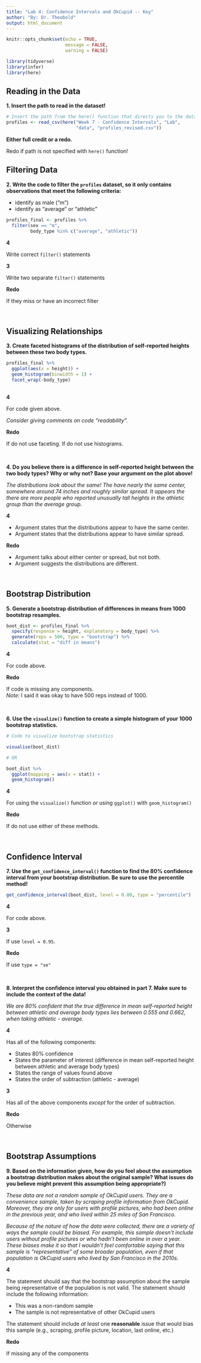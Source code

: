 ```yaml
---
title: "Lab 4: Confidence Intervals and OkCupid -- Key"
author: "By: Dr. Theobold"
output: html_document
---
```


```r
knitr::opts_chunk$set(echo = TRUE, 
                      message = FALSE, 
                      warning = FALSE)

library(tidyverse)
library(infer)
library(here)
```

## Reading in the Data

__1. Insert the path to read in the dataset!__ 

```r
# Insert the path from the here() function that directs you to the dataset!
profiles <- read_csv(here("Week 7 - Confidence Intervals", "Lab", 
                          "data", "profiles_revised.csv"))
```

__Either full credit or a redo.__ 

Redo if path is not specified with `here()` function!


## Filtering Data

__2. Write the code to filter the `profiles` dataset, so it only contains observations that meet the following criteria:__ 

- identify as male ("m")
- identify as "average" or "athletic"

```r

profiles_final <- profiles %>% 
  filter(sex == "m", 
         body_type %in% c("average", "athletic"))

```

__4__

Write correct `filter()` statements

__3__

Write two separate `filter()` statements

__Redo__

If they miss or have an incorrect filter

</br>

## Visualizing Relationships

__3. Create faceted histograms of the distribution of self-reported heights between these two body types.__ 

```r

profiles_final %>% 
  ggplot(aes(x = height)) + 
  geom_histogram(binwidth = 1) + 
  facet_wrap(~body_type)
  
```

__4__

For code given above. 

_Consider giving comments on code "readability"._ 

__Redo__

If do not use faceting. 
If do not use histograms.

</br> 

__4. Do you believe there is a difference in self-reported height between the two body types? Why or why not? Base your argument on the plot above!__
<!-- Your response to this question goes below this line! -->

*The distributions look about the same! The have nearly the same center, somewhere around 74 inches and roughly similar spread. It appears the there are more people who reported unusually tall heights in the athletic group than the average group.* 

__4__

- Argument states that the distributions appear to have the same center. 
- Argument states that the distributions appear to have similar spread.

__Redo__

- Argument talks about either center or spread, but not both. 
- Argument suggests the distributions are different.

</br> 

## Bootstrap Distribution

__5. Generate a bootstrap distribution of differences in means from 1000 bootstrap resamples.__

```r
boot_dist <- profiles_final %>% 
  specify(response = height, explanatory = body_type) %>% 
  generate(reps = 500, type = "bootstrap") %>% 
  calculate(stat = "diff in means")
```

__4__

For code above. 

__Redo__

If code is missing any components.  
_Note:_ I said it was okay to have 500 reps instead of 1000. 

</br> 

__6. Use the `visualize()` function to create a simple histogram of your 1000 bootstrap statistics.__

```r
# Code to visualize bootstrap statistics

visualise(boot_dist)

# OR 

boot_dist %>% 
  ggplot(mapping = aes(x = stat)) + 
  geom_histogram()

```

__4__ 

For using the `visualize()` function *or* using `ggplot()` with
`geom_histogram()`

__Redo__

If do not use either of these methods. 

</br>

## Confidence Interval 

__7. Use the `get_confidence_interval()` function to find the 80% confidence interval from your bootstrap distribution. Be sure to use the percentile method!__

```r
get_confidence_interval(boot_dist, level = 0.80, type = "percentile")
```

__4__

For code above.

__3__

If use `level = 0.95`. 

__Redo__

If use `type = "se"`

</br>

__8. Interpret the confidence interval you obtained in part 7. Make sure to include the context of the data!__
<!-- Your response to this question goes below this line! -->

*We are 80% confident that the true difference in mean self-reported height between athletic and average body types lies between 0.555 and 0.662, when taking athletic - average.*

__4__

Has all of the following components:

- States 80% confidence
- States the parameter of interest (difference in mean self-reported height
between athletic and average body types)
- States the range of values found above
- States the order of subtraction (athletic - average)

__3__

Has all of the above components *except* for the order of subtraction.  

__Redo__

Otherwise

</br>

## Bootstrap Assumptions

__9. Based on the information given, how do you feel about the assumption a bootstrap distribution makes about the original sample? What issues do you believe might prevent this assumption being appropriate?)__
<!-- Your response to this question goes below this line! -->

*These data are not a random sample of OkCupid users. They are a convenience sample, taken by scraping profile information from OkCupid. Moreover, they are only for users with profile pictures, who had been online in the previous year, and who lived within 25 miles of San Francisco.*

*Because of the nature of how the data were collected, there are a variety of ways the sample could be biased. For example, this sample doesn't include users without profile pictures or who hadn't been online in over a year. These biases make it so that I wouldn't feel comfortable saying that this sample is "representative" of some broader population, even if that population is OkCupid users who lived by San Francisco in the 2010s.* 

__4__

The statement should say that the bootstrap assumption about the sample being
representative of the population is not valid. The statement should include the
following information: 

- This was a non-random sample
- The sample is not representative of other OkCupid users

The statement should include *at least* one __reasonable__ issue that would 
bias this sample (e.g., scraping, profile picture, location, last online, etc.)

__Redo__

If missing any of the components